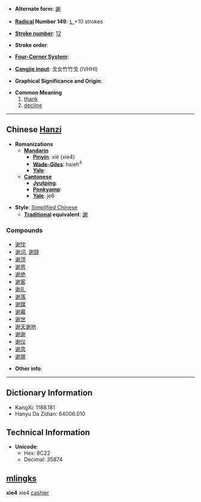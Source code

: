 * '''Alternate form''': [[謝]]

* '''[[Wiktionary:Chinese radical index| Radical]] Number 149''': [[Wiktionary:Chinese radical index 讠|讠]]+10 strokes

* '''[[Wiktionary:Chinese total strokes index|Stroke number]]''': [[Wiktionary:Chinese total strokes index 12|12]]

* '''Stroke order''': 

* '''[[Wiktionary:Chinese four corner index|Four-Corner System]]''': 

* '''[[Wiktionary:Chinese Cangjie index|Cangjie input]]''': 戈女竹竹戈 (IVHHI)

* '''Graphical Significance and Origin''': 

* '''Common Meaning'''
*# [[thank]]
*# [[decline]]


----

== Chinese [[Hanzi]] ==

* '''Romanizations'''
** '''[[Mandarin]]'''
*** '''[[Pinyin]]''': xiè (xie4)
*** '''[[Wade-Giles]]''': hsieh<sup>4</sup>
*** '''[[Yale]]''': 
** '''[[Cantonese]]'''
*** '''[[Jyutping]]''':
*** '''[[Penkyamp]]''': 
*** '''[[Yale]]''': je6

* '''Style''': [[Simplified Chinese]] 
** '''[[Traditional Chinese|Traditional]] equivalent''': [[謝]]

===Compounds===
*[[谢忱]]
*[[谢词]], [[谢辞]]
*[[谢顶]]
*[[谢恩]]
*[[谢绝]]
*[[谢客]]
*[[谢礼]]
*[[谢落]]
*[[谢媒]]
*[[谢幕]]
*[[谢世]]
*[[谢天谢地]]
*[[谢谢]]
*[[谢仪]]
*[[谢意]]
*[[谢罪]]

* '''Other info''': 

----

== Dictionary Information ==

* KangXi: 1188.181
* Hanyu Da Zidian: 64006.010

== Technical Information ==

* '''Unicode''':
** Hex: 8C22
** Decimal: 35874

==[[mlingk]]s==
'''xie4''' xie4 [[cashier]]